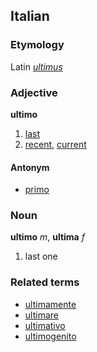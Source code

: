 ==Italian==
===Etymology===
Latin ''[[ultimus]]''
===Adjective===
'''ultimo'''

# [[last]]
# [[recent]], [[current]]

====Antonym====
*[[primo]]

===Noun===
'''ultimo''' ''m'', '''ultima''' ''f''

# last one

===Related terms===
*[[ultimamente]]
*[[ultimare]]
*[[ultimativo]]
*[[ultimogenito]]